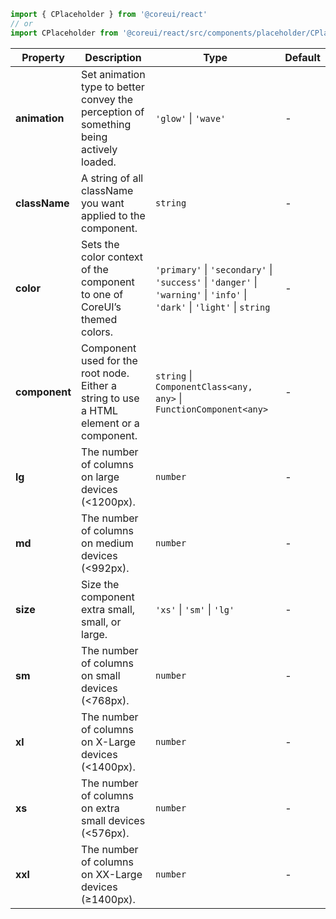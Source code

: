 
```jsx
import { CPlaceholder } from '@coreui/react'
// or
import CPlaceholder from '@coreui/react/src/components/placeholder/CPlaceholder'
```

| Property | Description | Type | Default |
| --- | --- | --- | --- |
| **animation** | Set animation type to better convey the perception of something being actively loaded. | `'glow'` \| `'wave'` | - |
| **className** | A string of all className you want applied to the component. | `string` | - |
| **color** | Sets the color context of the component to one of CoreUI’s themed colors. | `'primary'` \| `'secondary'` \| `'success'` \| `'danger'` \| `'warning'` \| `'info'` \| `'dark'` \| `'light'` \| `string` | - |
| **component** | Component used for the root node. Either a string to use a HTML element or a component. | `string` \| `ComponentClass<any, any>` \| `FunctionComponent<any>` | - |
| **lg** | The number of columns on large devices (<1200px). | `number` | - |
| **md** | The number of columns on medium devices (<992px). | `number` | - |
| **size** | Size the component extra small, small, or large. | `'xs'` \| `'sm'` \| `'lg'` | - |
| **sm** | The number of columns on small devices (<768px). | `number` | - |
| **xl** | The number of columns on X-Large devices (<1400px). | `number` | - |
| **xs** | The number of columns on extra small devices (<576px). | `number` | - |
| **xxl** | The number of columns on XX-Large devices (≥1400px). | `number` | - |
